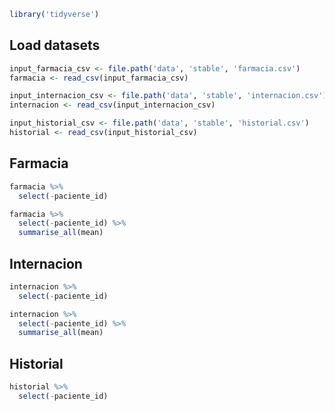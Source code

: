 ```r
library('tidyverse')
```

## Load datasets

```r
input_farmacia_csv <- file.path('data', 'stable', 'farmacia.csv')
farmacia <- read_csv(input_farmacia_csv)

input_internacion_csv <- file.path('data', 'stable', 'internacion.csv')
internacion <- read_csv(input_internacion_csv)

input_historial_csv <- file.path('data', 'stable', 'historial.csv')
historial <- read_csv(input_historial_csv)
```

## Farmacia

```r
farmacia %>% 
  select(-paciente_id)
```


```r
farmacia %>% 
  select(-paciente_id) %>% 
  summarise_all(mean)
```

## Internacion

```r
internacion %>% 
  select(-paciente_id)
```

```r
internacion %>% 
  select(-paciente_id) %>% 
  summarise_all(mean)
```

## Historial

```r
historial %>% 
  select(-paciente_id)
```

